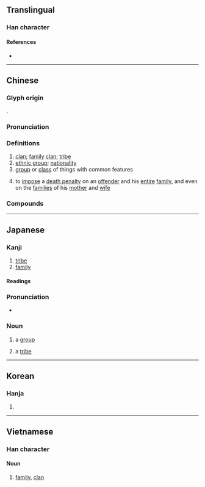 {{character info/new}}
==Translingual==

===Han character===
{{Han char|rn=70|rad=方|as=07|sn=11|four=08234|canj=YSOOK|ids=⿸⿰方𠂉矢}}

====References====
* {{Han ref|kx=0484.030|dkj=13661|dj=0846.030|hdz=32181.010|uh=65CF|ud=26063|bh=B1DA|bd=45530}}

----

==Chinese==
{{zh-forms}}

===Glyph origin===
{{Han etym}}
{{Han compound|㫃|矢|t1=flag|t2=arrow|ls=ic}}.

===Pronunciation===
{{zh-pron
|m=zú
|m-s=
|c=zuk6
|c-t=
|g=
|h=pfs=chhu̍k
|j=
|mb=cù
|md=cŭk
|mn=qz,tw,xm,zz:cho̍k/twv:cha̍k
|mn-t=zog8
|w=5zoq
|x=
|mc=y
|oc=y
|cat=n,v
}}

===Definitions===
{{zh-hanzi}}

# [[clan]]; [[family]] [[clan]]; [[tribe]]
# [[ethnic group]]; [[nationality]]
# [[group]] or [[class]] of things with common features
# {{lb|zh|historical}} to [[impose]] a [[death penalty]] on an [[offender]] and his [[entire]] [[family]], and even on the [[families]] of his [[mother]] and [[wife]]

===Compounds===
{{zh-der|氏族:clan|三族|上班族|不夜族|不婚族|世嗣宦族|世族|中華民族|九族|五族|五族共和|京族|仡佬族|佤族|侗族|俄羅斯族|保安族|偶族|傈僳族|傜族|傣族|僮族|公族|冠族|勢族|十族|卑南族|印歐民族|厄魯特族|右族|合族|同族|名族|哈尼族|哈薩克族|單身貴族|回族|國族|土家族|土族|土族語|基諾族|堂族|塔吉克族|塔塔爾族|士族|壯族|外族|大和民族|大家族|大族|夷三族|夷九族|姓族|姻族廣茂|宗族|家族|家族同盟|少數民族|崩龍族|巨人族|布依族|布朗族|布立吞族|布農族|布里亞族|平埔族|彝族|德昂族|怒族|悴族|意飛族|戚族|房族|拉丁民族|拉祜族|拜衣族|排灣族|撒拉族|撞族|撣族|斯拉夫族|族人|族伯|族兄弟|族叔|族姓|族弟|族望|族生|族田|族群|族葬|族親|族誅|族譜|族長|族類|族黨|星族|普米族|景頗族|曹族|月光族|望族|朝鮮族|本族|東鄉族|毀宗夷族|毛南族|民族|民族主義|民族同化|民族國家|民族性|民族性格|民族意識|民族文化|民族樂器|民族樂隊|民族精神|民族習性|民族自決|民族舞|民族英雄|民族藝師|民族音樂|水族|水族箱|水族館|泰坦族|泰系各族|泰雅族|游牧民族|滅族|滅族之禍|滿族|漢族|漢民族|火腿族|爪哇族|犵狫族|獨龍族|王族|珞巴族|班圖族|瑤族|甲族|異族|畬族|白族|皇族|眷族|矮人族|種族|種族主義|種族偏見|種族平等|種族歧視|種族迫害|種族隔離|突厥語族|系族|紅脣族|納西族|素族|維吾爾族|羌族|羽族|舊族|苗族|苗瑤語族|英語民族|華族|蒙古族|蒙族|藏族|蠻族|血親家族|衣纓之族|裕固族|親族|詞族|語族|貴族|貴族子弟|貴族學校|貴族政治|貴族文學|貴族院|賽夏族|赤族|赫哲族|追星族|通古斯族|達斡爾族|遺族|邊疆民族|邦族|邵族|部族|鄂倫春族|鄂溫克族|鄒族|配偶家族|銀髮族|錫伯族|門巴族|閃族|阿昌族|阿美族|雅美族|頂客族|香腸族|高山族|魯凱族|鹵族|麼些族|黎族|鼎族|肅北蒙古族自治縣|阿克塞哈薩克族自治縣}}

----

==Japanese==

===Kanji===
{{ja-kanji|grade=3|rs=方07}}

# [[tribe]]
# [[family]]

====Readings====
{{ja-readings
|goon=ぞく
|kanon=そく
|on=そう
|kun=やから-
}}

===Pronunciation===
{{swp|lang=ja}}
{{ja-kanjitab|ぞく|yomi=o}}
{{ja-pron|acc=1|y=go|ぞく}}
* {{hmp|lang=ja|sort=そく'|属|粟|続}}

===Noun===
{{ja-noun|ぞく}}

# {{lb|ja|chemical element|sort=そく'}} a [[group]] {{gl|column in the periodic table}}
# {{lb|ja|taxonomy|sort=そく'}} a [[tribe]]

----

==Korean==

===Hanja===
{{ko-hanja|hangeul=[[족]], [[주]]|eumhun=|rv=jok, ju|mr=chok, chu|y=cok, cwu}}

# {{defn|lang=ko|sort=方07}}

----

==Vietnamese==

===Han character===
{{head|vi|Han tu|sc=Hant}}{{attention|vi|may need inflection template}}

====Noun====
{{vi-hantu|tộc|rs=方07|pos=noun}}

# [[family]], [[clan]]